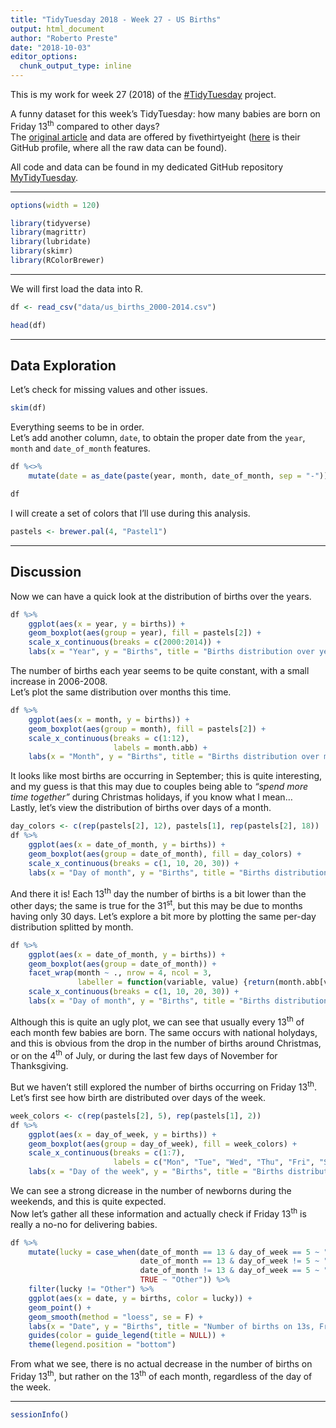 ```yaml
---
title: "TidyTuesday 2018 - Week 27 - US Births"
output: html_document
author: "Roberto Preste"
date: "2018-10-03"
editor_options: 
  chunk_output_type: inline
---
```


This is my work for week 27 (2018) of the [#TidyTuesday](https://thomasmock.netlify.com/post/tidytuesday-a-weekly-social-data-project-in-r/) project.  

A funny dataset for this week's TidyTuesday: how many babies are born on Friday 13^th^ compared to other days?  
The [original article](https://fivethirtyeight.com/features/some-people-are-too-superstitious-to-have-a-baby-on-friday-the-13th/) and data are offered by fivethirtyeight ([here](https://github.com/rudeboybert/fivethirtyeight) is their GitHub profile, where all the raw data can be found).  

All code and data can be found in my dedicated GitHub repository [MyTidyTuesday](https://github.com/robertopreste/MyTidyTuesday).   

___

```r
options(width = 120)
```

```r
library(tidyverse)
library(magrittr)
library(lubridate)
library(skimr)
library(RColorBrewer)
```

___  

We will first load the data into R.  

```r
df <- read_csv("data/us_births_2000-2014.csv")
```

```r
head(df)
```

___  

## Data Exploration  

Let's check for missing values and other issues.  

```r
skim(df)
```

Everything seems to be in order.  
Let's add another column, `date`, to obtain the proper date from the `year`, `month` and `date_of_month` features.  

```r
df %<>% 
    mutate(date = as_date(paste(year, month, date_of_month, sep = "-")))
```

```r
df
```

I will create a set of colors that I'll use during this analysis.  

```r
pastels <- brewer.pal(4, "Pastel1")
```

___  

## Discussion  

Now we can have a quick look at the distribution of births over the years.  

```r
df %>% 
    ggplot(aes(x = year, y = births)) + 
    geom_boxplot(aes(group = year), fill = pastels[2]) + 
    scale_x_continuous(breaks = c(2000:2014)) + 
    labs(x = "Year", y = "Births", title = "Births distribution over years")
```

The number of births each year seems to be quite constant, with a small increase in 2006-2008.  
Let's plot the same distribution over months this time.  

```r
df %>% 
    ggplot(aes(x = month, y = births)) + 
    geom_boxplot(aes(group = month), fill = pastels[2]) + 
    scale_x_continuous(breaks = c(1:12), 
                       labels = month.abb) + 
    labs(x = "Month", y = "Births", title = "Births distribution over months")
```

It looks like most births are occurring in September; this is quite interesting, and my guess is that this may due to couples being able to *"spend more time together"* during Christmas holidays, if you know what I mean...  
Lastly, let's view the distribution of births over days of a month.  

```r
day_colors <- c(rep(pastels[2], 12), pastels[1], rep(pastels[2], 18))
df %>% 
    ggplot(aes(x = date_of_month, y = births)) + 
    geom_boxplot(aes(group = date_of_month), fill = day_colors) + 
    scale_x_continuous(breaks = c(1, 10, 20, 30)) + 
    labs(x = "Day of month", y = "Births", title = "Births distribution over days of the month")
```

And there it is! Each 13^th^ day the number of births is a bit lower than the other days; the same is true for the 31^st^, but this may be due to months having only 30 days. Let's explore a bit more by plotting the same per-day distribution splitted by month.  

```r
df %>% 
    ggplot(aes(x = date_of_month, y = births)) + 
    geom_boxplot(aes(group = date_of_month)) +
    facet_wrap(month ~ ., nrow = 4, ncol = 3, 
               labeller = function(variable, value) {return(month.abb[value])}) + 
    scale_x_continuous(breaks = c(1, 10, 20, 30)) + 
    labs(x = "Day of month", y = "Births", title = "Births distribution over days per each month")
```

Although this is quite an ugly plot, we can see that usually every 13^th^ of each month few babies are born. The same occurs with national holydays, and this is obvious from the drop in the number of births around Christmas, or on the 4^th^ of July, or during the last few days of November for Thanksgiving.  

But we haven't still explored the number of births occurring on Friday 13^th^.  
Let's first see how birth are distributed over days of the week.  

```r
week_colors <- c(rep(pastels[2], 5), rep(pastels[1], 2))
df %>% 
    ggplot(aes(x = day_of_week, y = births)) + 
    geom_boxplot(aes(group = day_of_week), fill = week_colors) + 
    scale_x_continuous(breaks = c(1:7), 
                       labels = c("Mon", "Tue", "Wed", "Thu", "Fri", "Sat", "Sun")) +
    labs(x = "Day of the week", y = "Births", title = "Births distribution over the week")
```

We can see a strong dicrease in the number of newborns during the weekends, and this is quite expected.  
Now let's gather all these information and actually check if Friday 13^th^ is really a no-no for delivering babies.  

```r
df %>% 
    mutate(lucky = case_when(date_of_month == 13 & day_of_week == 5 ~ "Friday 13", 
                             date_of_month == 13 & day_of_week != 5 ~ "Regular 13",
                             date_of_month != 13 & day_of_week == 5 ~ "Regular Friday", 
                             TRUE ~ "Other")) %>% 
    filter(lucky != "Other") %>% 
    ggplot(aes(x = date, y = births, color = lucky)) + 
    geom_point() + 
    geom_smooth(method = "loess", se = F) + 
    labs(x = "Date", y = "Births", title = "Number of births on 13s, Fridays and Friday 13s") + 
    guides(color = guide_legend(title = NULL)) + 
    theme(legend.position = "bottom")
```

From what we see, there is no actual decrease in the number of births on Friday 13^th^, but rather on the 13^th^ of each month, regardless of the day of the week.  

___ 

```r
sessionInfo()
```